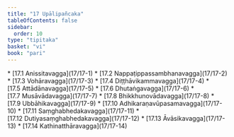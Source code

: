 ```yaml
---
title: "17 Upālipañcaka"
tableOfContents: false
sidebar:
  order: 10
type: "tipitaka"
basket: "vi"
book: "pari"
---
```



<DynamicBreadcrumb />



<TableOfContents book="pari" section="17">
* [17.1 Anissitavagga](17/17-1)
* [17.2 Nappaṭippassambhanavagga](17/17-2)
* [17.3 Vohāravagga](17/17-3)
* [17.4 Diṭṭhāvikammavagga](17/17-4)
* [17.5 Attādānavagga](17/17-5)
* [17.6 Dhutaṅgavagga](17/17-6)
* [17.7 Musāvādavagga](17/17-7)
* [17.8 Bhikkhunovādavagga](17/17-8)
* [17.9 Ubbāhikavagga](17/17-9)
* [17.10 Adhikaraṇavūpasamavagga](17/17-10)
* [17.11 Saṃghabhedakavagga](17/17-11)
* [17.12 Dutiyasaṃghabhedakavagga](17/17-12)
* [17.13 Āvāsikavagga](17/17-13)
* [17.14 Kathinatthāravagga](17/17-14)
</TableOfContents>